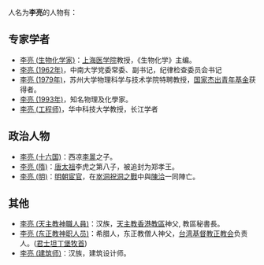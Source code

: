 人名为'''李亮'''的人物有：

== 专家学者 ==
* [[李亮_(生物化学家)|李亮 (生物化学家)]]：[[上海医学院|上海医学院]]教授，《生物化学》主编。
* [[李亮_(1962年)|李亮 (1962年)]]，中南大学党委常委、副书记，纪律检查委员会书记
* [[李亮_(1979年)|李亮 (1979年)]]，苏州大学物理科学与技术学院特聘教授，[[国家杰出青年基金|国家杰出青年基金]]获得者。
* [[李亮_(1993年)|李亮 (1993年)]]，知名物理及化學家。
* [[李亮_(工程师)|李亮 (工程师)]]，华中科技大学教授，长江学者

== 政治人物 ==
* [[李亮_(十六国)|李亮 (十六国)]]：西凉[[李暠|李暠]]之子。
* [[李亮_(隋)|李亮 (隋)]]：[[李虎|唐太祖]]李虎之第八子，被追封为郑孝王。
* [[李亮_(明)|李亮 (明)]]：[[明朝|明朝]][[宦官|宦官]]，在[[崒洞祝洞之戰|崒洞祝洞之戰]]中與[[陳洽|陳洽]]一同陣亡。

== 其他 ==

*[[李亮_(天主教神職人員)|李亮 (天主教神職人員)]]：汉族，[[天主教香港教區|天主教香港教區]]神父, 教區秘書長。
* [[李亮_(东正教神职人员)|李亮 (东正教神职人员)]]：希腊人，东正教僧人神父，[[台湾基督教正教会|台湾基督教正教会]]负责人。([[君士坦丁堡牧首|君士坦丁堡牧首]])
*[[李亮_(建筑师)|李亮 (建筑师)]]：汉族，建筑设计师。
{{Disambig|L亮|Cat=二字李姓人名消歧義}}